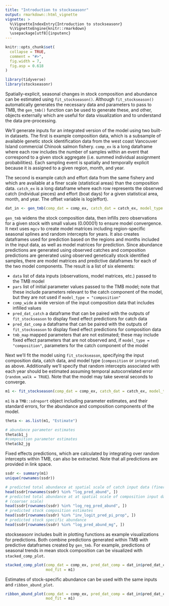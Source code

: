 ```yaml
---
title: "Introduction to stockseasonr"
output: rmarkdown::html_vignette
vignette: >
  %\VignetteIndexEntry{Introduction to stockseasonr}
  %\VignetteEngine{knitr::rmarkdown}
  \usepackage[utf8]{inputenc}
---
```


```r
knitr::opts_chunk$set(
  collapse = TRUE,
  comment = "#>",
  fig.width = 7,
  fig.asp = 0.618
)
```

```r
library(tidyverse)
library(stockseasonr)
```

Spatially-explicit, seasonal changes in stock composition and abundance can be estimated using `fit_stockseason()`. Although `fit_stockseason()` automatically generates the necessary data and parameters to pass to TMB, the `gen_tmb()` function can be used to generate these, and other, objects externally which are useful for data visualization and to understand the data pre-processing.

We'll generate inputs for an integrated version of the model using two built-in datasets. The first is example composition data, which is a subsample of available genetic stock identification data from the west coast Vancouver Island commercial Chinook salmon fishery. `comp_ex` is a long dataframe where each row includes the number of samples within an event that correspond to a given stock aggregate (i.e. summed individual assignment probabilities). Each sampling event is spatially and temporally explicit because it is assigned to a given region, month, and year.

The second is example catch and effort data from the same fishery and which are available at a finer scale (statistical areas) than the composition data. `catch_ex` is a long dataframe where each row represents the observed catch (individual pieces) and effort (boat days) for a given statistical area, month, and year. The offset variable is log(effort).

```r
dat_in <- gen_tmb(comp_dat = comp_ex, catch_dat = catch_ex, model_type = "integrated")
```

`gen_tmb` widens the stock composition data, then infills zero observations for a given stock with small values (0.00001) to ensure model convergence. It next uses `mgcv` to create model matrices including region-specific seasonal splines and random intercepts for years. It also creates dataframes used for prediction based on the regions and months included in the input data, as well as model matrices for prediction. Since abundance predictions are generated using observed catches and composition predictions are generated using observed genetically stock identified samples, there are model matrices and predictive dataframes for each of the two model components. The result is a list of six elements:

- `data` list of data inputs (observations, model matrices, etc.) passed to the TMB model
- `pars` list of initial parameter values passed to the TMB model; note that these include parameters relevant to the catch component of the model, but they are not used if `model_type = "composition"`
- `comp_wide` a wide version of the input composition data that includes infilled values
- `pred_dat_catch` a dataframe that can be paired with the outputs of `fit_stockseason` to display fixed effect predictions for catch data
- `pred_dat_comp` a dataframe that can be paired with the outputs of `fit_stockseason` to display fixed effect predictions for composition data
- `tmb_map` mapped parameters that are not estimated; these may include fixed effect parameters that are not observed and, if `model_type = "composition"`, parameters for the catch component of the model 

Next we'll fit the model using `fit_stockseason`, specifying the input composition data, catch data, and model type (`composition` or `integrated`) as above. Additionally we'll specify that random intercepts associated with each year should be estimated assuming temporal autocorrelated error (`random_walk = TRUE`). Note that the model may take several seconds to converge.

```r
m1 <- fit_stockseason(comp_dat = comp_ex, catch_dat = catch_ex, model_type = "integrated", random_walk = TRUE)
```

`m1` is a `TMB::sdreport` object including parameter estimates, and their standard errors, for the abundance and composition components of the model. 

```r
theta <- as.list(m1, "Estimate")

# abundance parameter estimates
theta$b1_j
#composition parameter estimates
theta$b2_jg
```

Fixed effects predictions, which are calculated by integrating over random intercepts within TMB, can also be extracted. Note that all predictions are provided in link space.

```r
ssdr <- summary(m1)
unique(rownames(ssdr))

# predicted total abundance at spatial scale of catch input data (finer scale)
head(ssdr[rownames(ssdr) %in% "log_pred_abund", ])
# predicted total abundance at at spatial scale of composition input data 
# (coarser scale)
head(ssdr[rownames(ssdr) %in% "log_reg_pred_abund", ])
# predicted stock composition estimates 
head(ssdr[rownames(ssdr) %in% "inv_logit_pred_pi_prop", ])
# predicted stock specific abundance 
head(ssdr[rownames(ssdr) %in% "log_pred_abund_mg", ])
```

stockseasonr includes built in plotting functions as example visualizations for predictions. Both combine predictions generated within TMB with predictive dataframes created by `gen_tmb`. For example, predictions of seasonal trends in mean stock composition can be visualized with `stacked_comp_plot`. 

```r
stacked_comp_plot(comp_dat = comp_ex, pred_dat_comp = dat_in$pred_dat_comp,
                  mod_fit = m1)
```

Estimates of stock-specific abundance can be used with the same inputs and `ribbon_abund_plot`.

```r
ribbon_abund_plot(comp_dat = comp_ex, pred_dat_comp = dat_in$pred_dat_comp,
                  mod_fit = m1)
```

